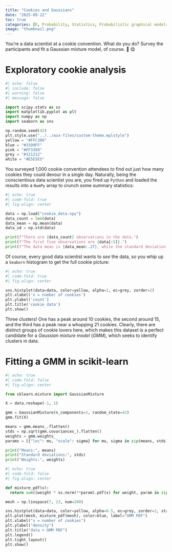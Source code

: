 ```yaml
---
title: "Cookies and Gaussians"
date: "2025-09-22"
toc: true
categories: [R, Probability, Statistics, Probabilistic graphical models]
image: "thumbnail.png"
---
```


You’re a data scientist at a cookie convention. What do you do? Survey the participants and fit a Gaussian mixture model, of course. 🍪 😋

# Exploratory cookie analysis

```python
#| echo: false
#| include: false
#| warning: false
#| message: false

import scipy.stats as ss
import matplotlib.pyplot as plt
import numpy as np
import seaborn as sns

np.random.seed(42)
plt.style.use("../../aux-files/custom-theme.mplstyle")
yellow = "#FFC300"
blue = "#3399FF"
pink = "#FF3399"
grey = "#121212"
white = "#E5E5E5"

```

You surveyed 1,000 cookie convention attendees to find out just how many cookies they could devour in a single day. Naturally, being the conscientious data scientist you are, you fired up `Python` and loaded the results into a `NumPy` array to crunch some summary statistics:

```python
#| echo: true
#| code-fold: true
#| fig-align: center

data = np.load("cookie_data.npy")
data_count = len(data)
data_mean = np.mean(data)
data_sd = np.std(data)

print(f"There are {data_count} observations in the data.")
print(f"The first five observations are {data[:5]}.")
print(f"The data mean is {data_mean:.2f}, while the standard deviation is {data_sd:.2f}.")

```

Of course, every good data scientist wants to *see* the data, so you whip up a `Seaborn` histogram to get the full cookie picture:

```python
#| echo: true
#| code-fold: true 
#| fig-align: center

sns.histplot(data=data, color=yellow, alpha=1, ec=grey, zorder=2)
plt.xlabel('x = number of cookies')
plt.ylabel('count')
plt.title('cookie data')
plt.show()

```

Three clusters! One has a peak around 10 cookies, the second around 15, and the third has a peak near a whopping 21 cookies. Clearly, there are distinct groups of cookie lovers here, which makes this dataset is a perfect candidate for a *Gaussian mixture model* (*GMM*), which seeks to identify clusters in data.

# Fitting a GMM in scikit-learn

```python
#| echo: true
#| code-fold: false
#| fig-align: center

from sklearn.mixture import GaussianMixture

X = data.reshape(-1, 1)

gmm = GaussianMixture(n_components=3, random_state=42)
gmm.fit(X)

means = gmm.means_.flatten()
stds = np.sqrt(gmm.covariances_).flatten()
weights = gmm.weights_
params = [{"loc": mu, "scale": sigma} for mu, sigma in zip(means, stds)]

print("Means:", means)
print("Standard deviations:", stds)
print("Weights:", weights)

```

```python
#| echo: true
#| code-fold: false 
#| fig-align: center

def mixture_pdf(x):  
  return sum([weight * ss.norm(**param).pdf(x) for weight, param in zip(weights, params)])

mesh = np.linspace(7, 23, num=200)

sns.histplot(data=data, color=yellow, alpha=0.5, ec=grey, zorder=2, stat="density", label="data")
plt.plot(mesh, mixture_pdf(mesh), color=blue, label="GMM PDF")
plt.xlabel("x = number of cookies")
plt.ylabel("density")
plt.title("data + GMM PDF")
plt.legend()
plt.tight_layout()
plt.show()

```
